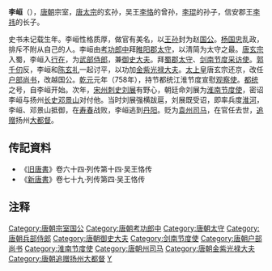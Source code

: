 '''李峘'''（{{bd|?||763年|catIdx=L李}}），[[唐朝|唐朝]]宗室，[[唐太宗|唐太宗]]的玄孙，吴王[[李恪_(吴王)|李恪]]的曾孙，[[李琨|李琨]]的孙子，信安郡王[[李祎_(信安郡王)|李祎]]的长子。

史书未记载生年。李峘性格质厚，做官有美名，以[[王孙|王孙]]封为赵[[国公|国公]]。[[杨国忠|杨国忠]]乱政，排斥不附从自己的人。李峘由[[考功郎中|考功郎中]]拜[[睢阳郡|睢阳郡]][[太守|太守]]，以清简为太守之最。[[唐玄宗|唐玄宗]]入蜀，李峘入[[行在|行在]]，为[[兵部侍郎|武部侍郎]]，兼[[御史大夫|御史大夫]]。拜[[蜀郡|蜀郡]][[太守|太守]]、[[剑南节度使|剑南节度采访使]]。[[郭千仞|郭千仞]]反，李峘和[[陈玄礼|陈玄礼]]一起讨平，以功加[[金紫光禄大夫|金紫光禄大夫]]。[[太上皇|太上皇]]唐玄宗还京，改任[[户部尚书|户部尚书]]，改越国公。[[乾元_(唐朝)|乾元]]元年（758年），持节都统江淮节度宣慰[[观察使|观察使]]。[[都统|都统]]之号，自李峘开始。次年，[[宋州|宋州]][[刺史|刺史]][[刘展|刘展]]有野心，朝廷命刘展为[[淮南节度使|淮南节度使]]，密诏李峘与扬州[[长史|长史]][[邓景山|邓景山]]对付他。当时刘展强横跋扈，刘展既受诏，即率兵度[[淮河|淮河]]，李峘、邓景山抵御，在[[寿春|寿春]]战败，李峘逃到[[丹阳|丹阳]]。贬为[[袁州|袁州]][[司马|司马]]，在官任去世，[[追赠|追赠]]扬州[[大都督|大都督]]。

==传記資料==
*《[[旧唐書|旧唐書]]》卷六十四·列传第十四·吴王恪传 
*《[[新唐書|新唐書]]》卷七十九·列传第四·吴王恪传 

==注释==
<div class="references-small">   
<references/>   
</div> 
{{唐朝官员小作品}}
[[Category:唐朝宗室国公|Category:唐朝宗室国公]]
[[Category:唐朝考功郎中|Category:唐朝考功郎中]]
[[Category:唐朝太守|Category:唐朝太守]]
[[Category:唐朝兵部侍郎|Category:唐朝兵部侍郎]]
[[Category:唐朝御史大夫|Category:唐朝御史大夫]]
[[Category:剑南节度使|Category:剑南节度使]]
[[Category:唐朝户部尚书|Category:唐朝户部尚书]]
[[Category:淮南节度使|Category:淮南节度使]]
[[Category:唐朝州司马|Category:唐朝州司马]]
[[Category:唐朝金紫光禄大夫|Category:唐朝金紫光禄大夫]]
[[Category:唐朝追赠扬州大都督|Category:唐朝追赠扬州大都督]]
[[Category:李姓|Y]]
